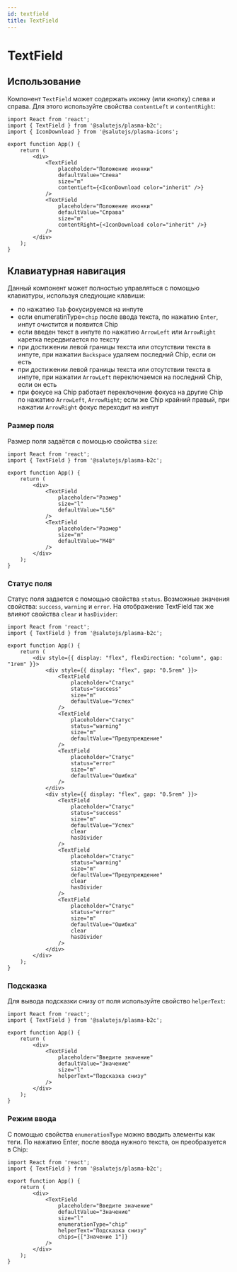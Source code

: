 ```yaml
---
id: textfield
title: TextField
---
```



# TextField
<Description name="TextField" />
<PropsTable name="TextField" exclude={['css']} />
<StorybookLink name="TextField" />

## Использование
Компонент `TextField` может содержать иконку (или кнопку) слева и справа.
Для этого используйте свойства `contentLeft` и `contentRight`:

```tsx live
import React from 'react';
import { TextField } from '@salutejs/plasma-b2c';
import { IconDownload } from '@salutejs/plasma-icons';

export function App() {
    return (
        <div>
            <TextField
                placeholder="Положение иконки"
                defaultValue="Слева"
                size="m"
                contentLeft={<IconDownload color="inherit" />}
            />
            <TextField
                placeholder="Положение иконки"
                defaultValue="Справа"
                size="m"
                contentRight={<IconDownload color="inherit" />}
            />
        </div>
    );
}
```

## Клавиатурная навигация

Данный компонент может полностью управляться с помощью клавиатуры, используя следующие клавиши:
-  по нажатию `Tab` фокусируемся на инпуте
-  если enumeratinType=`chip` после ввода текста, по нажатию `Enter`, инпут очистится и появится Chip
-  если введен текст в инпуте по нажатию `ArrowLeft` или `ArrowRight` каретка передвигается по тексту
-  при достижении левой границы текста или отсутствии текста в инпуте, при нажатии `Backspace` удаляем последний Chip, если он есть
-  при достижении левой границы текста или отсутствии текста в инпуте, при нажатии `ArrowLeft` переключаемся на последний Chip, если он есть
-  при фокусе на Chip работает переключение фокуса на другие Chip по нажатию `ArrowLeft`, `ArrowRight`; если же Chip крайний правый, при нажатии `ArrowRight` фокус переходит на инпут

### Размер поля
Размер поля задаётся с помощью свойства `size`:

```tsx live
import React from 'react';
import { TextField } from '@salutejs/plasma-b2c';

export function App() {
    return (
        <div>
            <TextField
                placeholder="Размер"
                size="l"
                defaultValue="L56"
            />
            <TextField
                placeholder="Размер"
                size="m"
                defaultValue="M48"
            />
        </div>
    );
}
```

### Статус поля
Статус поля задается с помощью свойства `status`. 
Возможные значения свойства: `success`, `warning` и `error`.
На отображение TextField так же влияют свойства `clear` и `hasDivider`:

```tsx live
import React from 'react';
import { TextField } from '@salutejs/plasma-b2c';

export function App() {
    return (
        <div style={{ display: "flex", flexDirection: "column", gap: "1rem" }}>
            <div style={{ display: "flex", gap: "0.5rem" }}>
                <TextField
                    placeholder="Статус"
                    status="success"
                    size="m"
                    defaultValue="Успех"
                />
                <TextField
                    placeholder="Статус"
                    status="warning"
                    size="m"
                    defaultValue="Предупреждение"
                />
                <TextField
                    placeholder="Статус"
                    status="error"
                    size="m"
                    defaultValue="Ошибка"
                />
            </div>
            <div style={{ display: "flex", gap: "0.5rem" }}>
                <TextField
                    placeholder="Статус"
                    status="success"
                    size="m"
                    defaultValue="Успех"
                    clear
                    hasDivider
                />
                <TextField
                    placeholder="Статус"
                    status="warning"
                    size="m"
                    defaultValue="Предупреждение"
                    clear
                    hasDivider
                />
                <TextField
                    placeholder="Статус"
                    status="error"
                    size="m"
                    defaultValue="Ошибка"
                    clear
                    hasDivider
                />
            </div>
        </div>
    );
}
```

### Подсказка
Для вывода подсказки снизу от поля используйте свойство `helperText`:

```tsx live
import React from 'react';
import { TextField } from '@salutejs/plasma-b2c';

export function App() {
    return (
        <div>
            <TextField
                placeholder="Введите значение"
                defaultValue="Значение"
                size="l"
                helperText="Подсказка снизу"
            />
        </div>
    );
}
```

### Режим ввода
С помощью свойства `enumerationType` можно вводить элементы как теги.
По нажатию Enter, после ввода нужного текста, он преобразуется в Chip:

```tsx live
import React from 'react';
import { TextField } from '@salutejs/plasma-b2c';

export function App() {
    return (
        <div>
            <TextField
                placeholder="Введите значение"
                defaultValue="Значение"
                size="l"
                enumerationType="chip"
                helperText="Подсказка снизу"
                chips={["Значение 1"]}
            />
        </div>
    );
}
```
